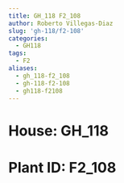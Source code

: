 ```yaml
---
title: GH_118 F2_108
author: Roberto Villegas-Diaz
slug: 'gh-118/f2-108'
categories:
  - GH118
tags:
  - F2
aliases:
  - gh_118-f2_108
  - gh-118-f2-108
  - gh118-f2108
---
```


# **House**: GH_118
# **Plant ID**: F2_108
